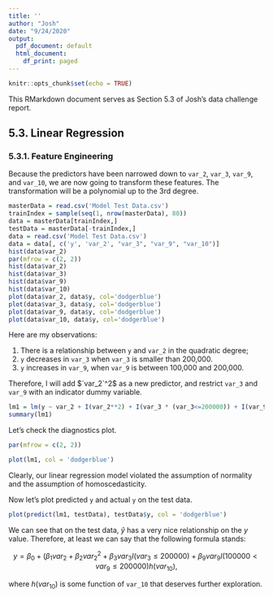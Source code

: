 ---
title: ''
author: "Josh"
date: "9/24/2020"
output:
  pdf_document: default
  html_document:
    df_print: paged
---

```{r setup, include=FALSE}
knitr::opts_chunk$set(echo = TRUE)
```

This RMarkdown document serves as Section 5.3 of Josh's data challenge report.

## 5.3. Linear Regression

### 5.3.1. Feature Engineering

Because the predictors have been narrowed down to `var_2`, `var_3`, `var_9`, and `var_10`, we are now going to transform these features. The transformation will be a polynomial up to the 3rd degree.

```{r}
masterData = read.csv('Model Test Data.csv')
trainIndex = sample(seq(1, nrow(masterData), 80))
data = masterData[trainIndex,]
testData = masterData[-trainIndex,]
data = read.csv('Model Test Data.csv')
data = data[, c('y', 'var_2', "var_3", "var_9", "var_10")]
hist(data$var_2)
par(mfrow = c(2, 2))
hist(data$var_2)
hist(data$var_3)
hist(data$var_9)
hist(data$var_10)
plot(data$var_2, data$y, col='dodgerblue')
plot(data$var_3, data$y, col='dodgerblue')
plot(data$var_9, data$y, col='dodgerblue')
plot(data$var_10, data$y, col='dodgerblue')
```

Here are my observations:

1. There is a relationship between `y` and `var_2` in the quadratic degree;
2. `y` decreases in `var_3` when `var_3` is smaller than 200,000.
3. `y` increases in `var_9`, when `var_9` is between 100,000 and 200,000.

Therefore, I will add $`var_2`^2$ as a new predictor, and restrict `var_3` and `var_9` with an indicator dummy variable.

```{r}
lm1 = lm(y ~ var_2 + I(var_2**2) + I(var_3 * (var_3<=200000)) + I(var_9 * (var_9>100000 & var_9<200000)) + var_10, data = data)
summary(lm1)
```

Let's check the diagnostics plot.

```{r}
par(mfrow = c(2, 2))

plot(lm1, col = 'dodgerblue')
```

Clearly, our linear regression model violated the assumption of normality and the assumption of homoscedasticity. 

Now let's plot predicted `y` and actual `y` on the test data.

```{r}
plot(predict(lm1, testData), testData$y, col = 'dodgerblue')
```

We can see that on the test data, $\hat{y}$ has a very nice relationship on the $y$ value. Therefore, at least we can say that the following formula stands:



$$y = \beta_0 + (\beta_1var_2+\beta_2var_2^2+\beta_3var_3I(var_3\le200000)+\beta_9var_9I(100000<var_9\le200000)h(var_{10}),$$

where $h(var_{10})$ is some function of `var_10` that deserves further exploration.